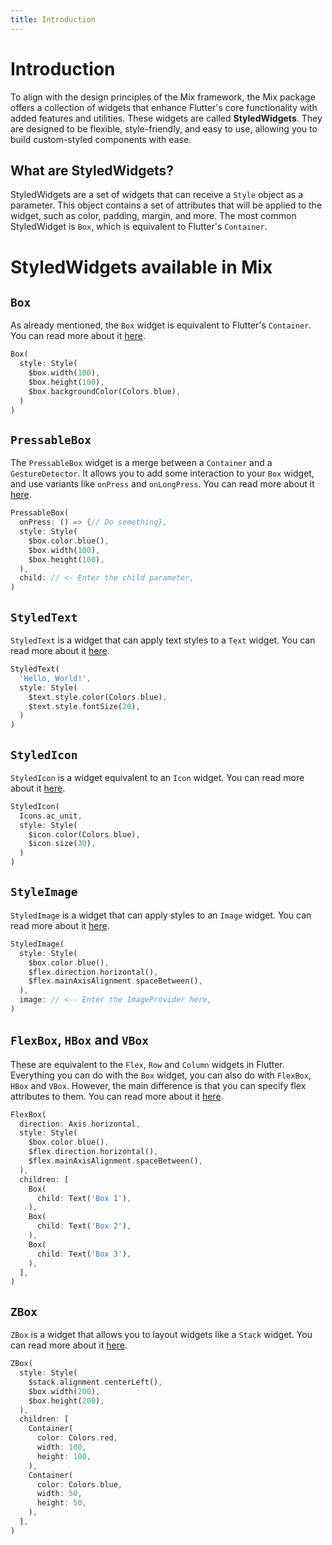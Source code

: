 ```yaml
---
title: Introduction
---
```


# Introduction

To align with the design principles of the Mix framework, the Mix package offers a collection of widgets that enhance Flutter's core functionality with added features and utilities. These widgets are called **StyledWidgets**. They are designed to be flexible, style-friendly, and easy to use, allowing you to build custom-styled components with ease. 

## What are StyledWidgets?
StyledWidgets are a set of widgets that can receive a `Style` object as a parameter. This object contains a set of attributes that will be applied to the widget, such as color, padding, margin, and more. The most common StyledWidget is `Box`, which is equivalent to Flutter's `Container`.

# StyledWidgets available in Mix
## `Box`
As already mentioned, the `Box` widget is equivalent to Flutter's `Container`. You can read more about it [here](/docs/widgets/box.mdx).

```dart
Box(
  style: Style(
    $box.width(100),
    $box.height(100),
    $box.backgroundColor(Colors.blue),
  )
)
```

## `PressableBox`
The `PressableBox` widget is a merge between a `Container` and a `GestureDetector`. It allows you to add some interaction to your `Box` widget, and use variants like `onPress` and `onLongPress`. You can read more about it [here](/docs/widgets/pressable-box.mdx).

```dart
PressableBox(
  onPress: () => {// Do something},
  style: Style(
    $box.color.blue(),
    $box.width(100),
    $box.height(100),
  ),
  child: // <- Enter the child parameter,
)
```

## `StyledText`
`StyledText` is a widget that can apply text styles to a `Text` widget. You can read more about it [here](/docs/widgets/text.mdx).

```dart
StyledText(
  'Hello, World!',
  style: Style(
    $text.style.color(Colors.blue),
    $text.style.fontSize(20),
  )
)
```

## `StyledIcon`
`StyledIcon` is a widget equivalent to an `Icon` widget. You can read more about it [here](/docs/widgets/icon.mdx).

```dart
StyledIcon(
  Icons.ac_unit,
  style: Style(
    $icon.color(Colors.blue),
    $icon.size(30),
  )
)
```

## `StyleImage`
`StyledImage` is a widget that can apply styles to an `Image` widget. You can read more about it [here](/docs/widgets/image.mdx).

```dart
StyledImage(
  style: Style(
    $box.color.blue(),
    $flex.direction.horizontal(),
    $flex.mainAxisAlignment.spaceBetween(),
  ),
  image: // <-- Enter the ImageProvider here,
)
```

## `FlexBox`, `HBox` and `VBox`
These are equivalent to the `Flex`, `Row` and `Column` widgets in Flutter. Everything you can do with the `Box` widget, you can also do with `FlexBox`, `HBox` and `VBox`. However, the main difference is that you can specify flex attributes to them. You can read more about it [here](/docs/widgets/flex.mdx).

```dart
FlexBox(
  direction: Axis.horizontal,
  style: Style(
    $box.color.blue(),
    $flex.direction.horizontal(),
    $flex.mainAxisAlignment.spaceBetween(),
  ),
  children: [
    Box(
      child: Text('Box 1'),
    ),
    Box(
      child: Text('Box 2'),
    ),
    Box(
      child: Text('Box 3'),
    ),
  ],
)
```

## `ZBox`
`ZBox` is a widget that allows you to layout widgets like a `Stack` widget. You can read more about it [here](/docs/widgets/stack.mdx).

```dart
ZBox(
  style: Style(
    $stack.alignment.centerLeft(),
    $box.width(200),
    $box.height(200),
  ),
  children: [
    Container(
      color: Colors.red,
      width: 100,
      height: 100,
    ),
    Container(
      color: Colors.blue,
      width: 50,
      height: 50,
    ),
  ],
)
```

